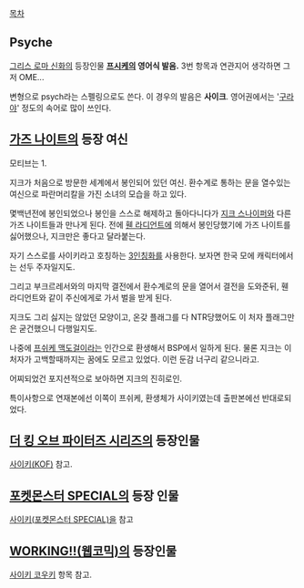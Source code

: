 [[목차]]
== Psyche ==
[[그리스 로마 신화]]의 등장인물 '''[[프시케]]의 영어식 발음.''' 3번 항목과 연관지어 생각하면 그저 OME...

변형으로 psych라는 스펠링으로도 쓴다. 이 경우의 발음은 '''사이크'''. 영어권에서는 '[[구라]]야' 정도의 속어로 많이 쓰인다.

== [[가즈 나이트]]의 등장 여신 ==
모티브는 1.

지크가 처음으로 방문한 세계에서 봉인되어 있던 여신. 환수계로 통하는 문을 열수있는 여신으로 파란머리칼을 가진 소녀의 모습을 하고 있다.

몇백년전에 봉인되었으나 봉인을 스스로 해제하고 돌아다니다가 [[지크 스나이퍼]]와 다른 가즈 나이트들과 만나게 된다. 전에 [[휀 라디언트]]에 의해서 봉인당했기에 가즈 나이트를 싫어했으나, 지크만은 좋다고 달라붙는다.

자기 스스로를 사이키라고 호칭하는 [[3인칭화]]를 사용한다. 보자면 한국 모에 캐릭터에서는 선두 주자일지도.

그리고 부크르레서와의 마지막 결전에서 환수계로의 문을 열어서 결전을 도와준뒤, 휀 라디언트와 같이 주신에게로 가서 벌을 받게 된다. 

지크도 그리 싫지는 않았던 모양이고, 온갖 플래그를 다 NTR당했어도 이 처자 플래그만은 굳건했으니 다행일지도.

나중에 [[프쉬케 맥도걸]]이라는 인간으로 환생해서 BSP에서 일하게 된다. 물론 지크는 이 처자가 고백할때까지는 꿈에도 모르고 있었다. 이런 둔감 너구리 같으니라고.

어찌되었건 포지션적으로 보아하면 지크의 진히로인.

특이사항으로 연재본에선 이쪽이 프쉬케, 환생체가 사이키였는데 출판본에선 반대로되었다.

== [[더 킹 오브 파이터즈 시리즈]]의 등장인물 ==
[[사이키(KOF)]] 참고.

== [[포켓몬스터 SPECIAL]]의 등장 인물 ==
[[사이키(포켓몬스터 SPECIAL)]]을 참고

== [[WORKING!!(웹코믹)]]의 등장인물 ==
[[사이키 코우키]] 항목 참고.
